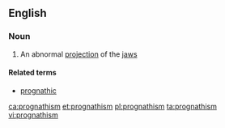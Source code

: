 ==English==

===Noun===
{{wikipedia}}
{{en-noun|-}}

# An abnormal [[projection]] of the [[jaw]]s

====Related terms====
*[[prognathic]]

[[ca:prognathism]]
[[et:prognathism]]
[[pl:prognathism]]
[[ta:prognathism]]
[[vi:prognathism]]